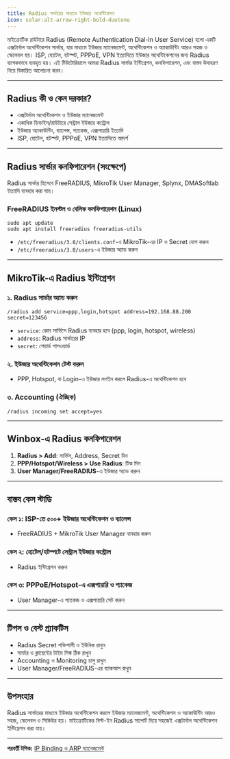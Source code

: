 ```yaml
---
title: Radius সার্ভারের মাধ্যমে ইউজার অথেন্টিকেশন
icon: solar:alt-arrow-right-bold-duotone
---
```


মাইক্রোটিক রাউটারে Radius (Remote Authentication Dial-In User Service) হলো একটি এক্সটার্নাল অথেন্টিকেশন সার্ভার, যার মাধ্যমে ইউজার ম্যানেজমেন্ট, অথেন্টিকেশন ও অ্যাকাউন্টিং আরও সহজ ও স্কেলেবল হয়। ISP, হোটেল, হটস্পট, PPPoE, VPN ইত্যাদিতে ইউজার অথেন্টিকেশনের জন্য Radius ব্যাপকভাবে ব্যবহৃত হয়। এই টিউটোরিয়ালে আমরা Radius সার্ভার ইন্টিগ্রেশন, কনফিগারেশন, এবং বাস্তব উদাহরণ নিয়ে বিস্তারিত আলোচনা করব।

---

## Radius কী ও কেন দরকার?

- এক্সটার্নাল অথেন্টিকেশন ও ইউজার ম্যানেজমেন্ট
- একাধিক ডিভাইস/রাউটারে সেন্ট্রাল ইউজার কন্ট্রোল
- ইউজার অ্যাকাউন্টিং, ব্যালেন্স, প্যাকেজ, এক্সপায়ারি ইত্যাদি
- ISP, হোটেল, হটস্পট, PPPoE, VPN ইত্যাদিতে আদর্শ

---

## Radius সার্ভার কনফিগারেশন (সংক্ষেপে)

Radius সার্ভার হিসেবে FreeRADIUS, MikroTik User Manager, Splynx, DMASoftlab ইত্যাদি ব্যবহার করা যায়।

### FreeRADIUS ইনস্টল ও বেসিক কনফিগারেশন (Linux)

```shell
sudo apt update
sudo apt install freeradius freeradius-utils
```

- `/etc/freeradius/3.0/clients.conf`-এ MikroTik-এর IP ও Secret যোগ করুন
- `/etc/freeradius/3.0/users`-এ ইউজার অ্যাড করুন

---

## MikroTik-এ Radius ইন্টিগ্রেশন

### ১. Radius সার্ভার অ্যাড করুন

```shell
/radius add service=ppp,login,hotspot address=192.168.88.200 secret=123456
```

- `service`: কোন সার্ভিসে Radius ব্যবহার হবে (ppp, login, hotspot, wireless)
- `address`: Radius সার্ভারের IP
- `secret`: শেয়ার্ড পাসওয়ার্ড

### ২. ইউজার অথেন্টিকেশন টেস্ট করুন
- PPP, Hotspot, বা Login-এ ইউজার লগইন করলে Radius-এ অথেন্টিকেশন হবে

### ৩. Accounting (ঐচ্ছিক)

```shell
/radius incoming set accept=yes
```

---

## Winbox-এ Radius কনফিগারেশন

1. **Radius > Add**: সার্ভিস, Address, Secret দিন
2. **PPP/Hotspot/Wireless > Use Radius**: টিক দিন
3. **User Manager/FreeRADIUS**-এ ইউজার অ্যাড করুন

---

## বাস্তব কেস স্টাডি

### কেস ১: ISP-তে ৫০০+ ইউজার অথেন্টিকেশন ও ব্যালেন্স
- FreeRADIUS + MikroTik User Manager ব্যবহার করুন

### কেস ২: হোটেল/হটস্পটে সেন্ট্রাল ইউজার কন্ট্রোল
- Radius ইন্টিগ্রেশন করুন

### কেস ৩: PPPoE/Hotspot-এ এক্সপায়ারি ও প্যাকেজ
- User Manager-এ প্যাকেজ ও এক্সপায়ারি সেট করুন

---

## টিপস ও বেস্ট প্র্যাকটিস
- Radius Secret শক্তিশালী ও ইউনিক রাখুন
- সার্ভার ও ক্লায়েন্টের টাইম সিঙ্ক ঠিক রাখুন
- Accounting ও Monitoring চালু রাখুন
- User Manager/FreeRADIUS-এর ব্যাকআপ রাখুন

---

## উপসংহার

Radius সার্ভারের মাধ্যমে ইউজার অথেন্টিকেশন করলে ইউজার ম্যানেজমেন্ট, অথেন্টিকেশন ও অ্যাকাউন্টিং আরও সহজ, স্কেলেবল ও সিকিউর হয়। মাইক্রোটিকের বিল্ট-ইন Radius সাপোর্ট দিয়ে সহজেই এক্সটার্নাল অথেন্টিকেশন ইন্টিগ্রেশন করা যায়।

---

**পরবর্তী টপিক:** [IP Binding ও ARP ম্যানেজমেন্ট](/mikrotik/ip-binding)
